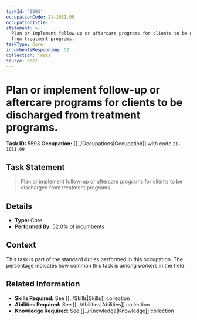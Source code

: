 ```yaml
---
taskId: '5593'
occupationCode: 21-1011.00
occupationTitle: ''
statement: >-
  Plan or implement follow-up or aftercare programs for clients to be discharged
  from treatment programs.
taskType: Core
incumbentsResponding: 52
collection: Tasks
source: onet
---
```

# Plan or implement follow-up or aftercare programs for clients to be discharged from treatment programs.

**Task ID:** 5593
**Occupation:** [[../Occupations|Occupation]] with code `21-1011.00`

## Task Statement

> Plan or implement follow-up or aftercare programs for clients to be discharged from treatment programs.

## Details

- **Type:** Core
- **Performed By:** 52.0% of incumbents

## Context

This task is part of the standard duties performed in this occupation. The percentage indicates how common this task is among workers in the field.

## Related Information

- **Skills Required:** See [[../Skills|Skills]] collection
- **Abilities Required:** See [[../Abilities|Abilities]] collection
- **Knowledge Required:** See [[../Knowledge|Knowledge]] collection
